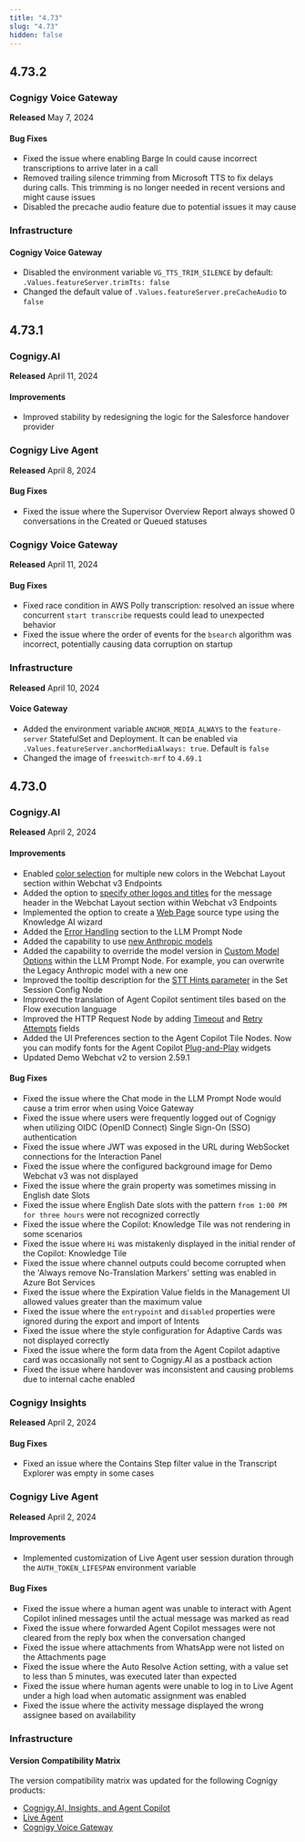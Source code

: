 ```yaml
---
title: "4.73"
slug: "4.73"
hidden: false
---
```



<AiDeprecatedAzureModels/>

<ReleaseNotesAiCopilotDnsNames/>

## 4.73.2

### Cognigy Voice Gateway

**Released** May 7, 2024

#### Bug Fixes

- Fixed the issue where enabling Barge In could cause incorrect transcriptions to arrive later in a call
- Removed trailing silence trimming from Microsoft TTS to fix delays during calls. This trimming is no longer needed in recent versions and might cause issues
- Disabled the precache audio feature due to potential issues it may cause

### Infrastructure

#### Cognigy Voice Gateway

- Disabled the environment variable `VG_TTS_TRIM_SILENCE` by default: `.Values.featureServer.trimTts: false`
- Changed the default value of `.Values.featureServer.preCacheAudio` to `false`

## 4.73.1

### Cognigy.AI

**Released** April 11, 2024

#### Improvements

- Improved stability by redesigning the logic for the Salesforce handover provider

### Cognigy Live Agent

**Released** April 8, 2024

#### Bug Fixes

- Fixed the issue where the Supervisor Overview Report always showed 0 conversations in the Created or Queued statuses

### Cognigy Voice Gateway

**Released** April 11, 2024

#### Bug Fixes

- Fixed race condition in AWS Polly transcription: resolved an issue where concurrent `start transcribe` requests could lead to unexpected behavior
- Fixed the issue where the order of events for the `bsearch` algorithm was incorrect, potentially causing data corruption on startup

### Infrastructure

**Released** April 10, 2024

#### Voice Gateway

- Added the environment variable `ANCHOR_MEDIA_ALWAYS` to the `feature-server` StatefulSet and Deployment. It can be enabled via `.Values.featureServer.anchorMediaAlways: true`. Default is `false`
- Changed the image of `freeswitch-mrf` to `4.69.1`

## 4.73.0

### Cognigy.AI

**Released** April 2, 2024

#### Improvements

- Enabled [color selection](/webchat/v3/configuration#colors) for multiple new colors in the Webchat Layout section within Webchat v3 Endpoints
- Added the option to [specify other logos and titles](/webchat/v3/configuration#webchat-layout) for the message header in the Webchat Layout section within Webchat v3 Endpoints
- Implemented the option to create a [Web Page](/ai/agents/develop/knowledge-ai/knowledge-source/text-formats/web-page) source type using the Knowledge AI wizard
- Added the [Error Handling](/ai/agents/develop/node-reference/service/llm-prompt) section to the LLM Prompt Node
- Added the capability to use [new Anthropic models](/ai/agents/develop/gen-ai-and-llms/model-support-by-feature)
- Added the capability to override the model version in [Custom Model Options](/ai/agents/develop/node-reference/service/llm-prompt) within the LLM Prompt Node. For example, you can overwrite the Legacy Anthropic model with a new one
- Improved the tooltip description for the [STT Hints parameter](/ai/agents/develop/node-reference/voice/voice-gateway/parameter-details) in the Set Session Config Node
- Improved the translation of Agent Copilot sentiment tiles based on the Flow execution language 
- Improved the HTTP Request Node by adding [Timeout](/ai/agents/develop/node-reference/service/http-request) and [Retry Attempts](/ai/agents/develop/node-reference/service/http-request) fields 
- Added the UI Preferences section to the Agent Copilot Tile Nodes. Now you can modify fonts for the Agent Copilot [Plug-and-Play](/agent-copilot/plug-and-play-widgets) widgets
- Updated Demo Webchat v2 to version 2.59.1

#### Bug Fixes

- Fixed the issue where the Chat mode in the LLM Prompt Node would cause a trim error when using Voice Gateway 
- Fixed the issue where users were frequently logged out of Cognigy when utilizing OIDC (OpenID Connect) Single Sign-On (SSO) authentication 
- Fixed the issue where JWT was exposed in the URL during WebSocket connections for the Interaction Panel
- Fixed the issue where the configured background image for Demo Webchat v3 was not displayed 
- Fixed the issue where the grain property was sometimes missing in English date Slots 
- Fixed the issue where English Date slots with the pattern `from 1:00 PM for three hours` were not recognized correctly 
- Fixed the issue where the Copilot: Knowledge Tile was not rendering in some scenarios 
- Fixed the issue where `Hi` was mistakenly displayed in the initial render of the Copilot: Knowledge Tile
- Fixed the issue where channel outputs could become corrupted when the 'Always remove No-Translation Markers' setting was enabled in Azure Bot Services 
- Fixed the issue where the Expiration Value fields in the Management UI allowed values greater than the maximum value 
- Fixed the issue where the `entrypoint` and `disabled` properties were ignored during the export and import of Intents 
- Fixed the issue where the style configuration for Adaptive Cards was not displayed correctly 
- Fixed the issue where the form data from the Agent Copilot adaptive card was occasionally not sent to Cognigy.AI as a postback action 
- Fixed the issue where handover was inconsistent and causing problems due to internal cache enabled 

### Cognigy Insights

**Released** April 2, 2024

#### Bug Fixes

- Fixed an issue where the Contains Step filter value in the Transcript Explorer was empty in some cases

### Cognigy Live Agent

**Released** April 2, 2024

#### Improvements
 
- Implemented customization of Live Agent user session duration through the `AUTH_TOKEN_LIFESPAN` environment variable

#### Bug Fixes

- Fixed the issue where a human agent was unable to interact with Agent Copilot inlined messages until the actual message was marked as read
- Fixed the issue where forwarded Agent Copilot messages were not cleared from the reply box when the conversation changed
- Fixed the issue where attachments from WhatsApp were not listed on the Attachments page
- Fixed the issue where the Auto Resolve Action setting, with a value set to less than 5 minutes, was executed later than expected
- Fixed the issue where human agents were unable to log in to Live Agent under a high load when automatic assignment was enabled
- Fixed the issue where the activity message displayed the wrong assignee based on availability

### Infrastructure

#### Version Compatibility Matrix

The version compatibility matrix was updated for the following Cognigy products:

- [Cognigy.AI, Insights, and Agent Copilot](/ai/administer/installation/version-compatibility-matrix)
- [Live Agent](/live-agent/installation/deployment/version-compatibility-matrix)
- [Cognigy Voice Gateway](/voice-gateway/installation/version-compatibility-matrix)